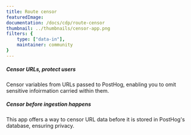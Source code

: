 ```yaml
---
title: Route censor
featuredImage: 
documentation: /docs/cdp/route-censor
thumbnail: ../thumbnails/censor-app.png
filters: {
    type: ["data-in"],
    maintainer: community
}
---
```


<Section
    divider={false}
    title="Accept a list of React Router routes, and censor variables from those routes."
    size="full"
    cols={2}
>
    <div>
        <h5>Censor URLs, protect users</h5>
        <p>Censor variables from URLs passed to PostHog, enabling you to omit sensitive infoirmation carried within them.</p>
    </div>
    <div>
        <h5>Censor before ingestion happens</h5>
        <p>This app offers a way to censor URL data before it is stored in PostHog's database, ensuring privacy.</p>
    </div>
</Section>

<TutorialsSlider topic="route-censor" />

<Documentation />
